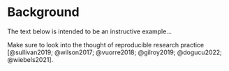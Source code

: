 # Background

The text below is intended to be an instructive example...

Make sure to look into the thought of reproducible research practice [@sullivan2019; @wilson2017; @vuorre2018; @gilroy2019; @dogucu2022; @wiebels2021].
